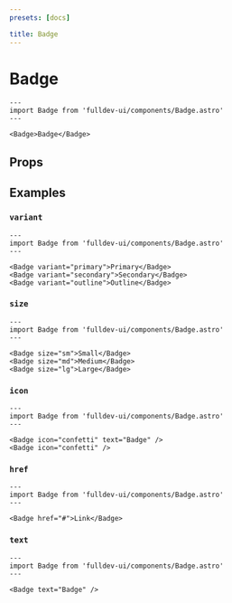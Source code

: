 ```yaml
---
presets: [docs]

title: Badge
---
```


# Badge


```astro live
---
import Badge from 'fulldev-ui/components/Badge.astro'
---

<Badge>Badge</Badge>
```

## Props

<PropsTable />

## Examples

### `variant`

```astro live
---
import Badge from 'fulldev-ui/components/Badge.astro'
---

<Badge variant="primary">Primary</Badge>
<Badge variant="secondary">Secondary</Badge>
<Badge variant="outline">Outline</Badge>
```

### `size`

```astro live
---
import Badge from 'fulldev-ui/components/Badge.astro'
---

<Badge size="sm">Small</Badge>
<Badge size="md">Medium</Badge>
<Badge size="lg">Large</Badge>
```

### `icon`

```astro live
---
import Badge from 'fulldev-ui/components/Badge.astro'
---

<Badge icon="confetti" text="Badge" />
<Badge icon="confetti" />
```

### `href`

```astro live
---
import Badge from 'fulldev-ui/components/Badge.astro'
---

<Badge href="#">Link</Badge>
```

### `text`

```astro live
---
import Badge from 'fulldev-ui/components/Badge.astro'
---

<Badge text="Badge" />
```
